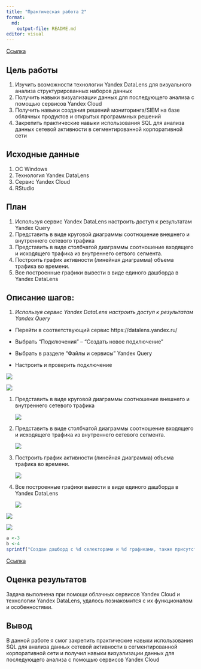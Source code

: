 ```yaml
---
title: "Практическая работа 2"
format:
  md:
    output-file: README.md
editor: visual
---
```


[Ссылка](https://datalens.yandex.cloud/lukirsseykr69-komkov-andrey)

## Цель работы

1.  Изучить возможности технологии Yandex DataLens для визуального анализа структурированных наборов данных
2.  Получить навыки визуализации данных для последующего анализа с помощью сервисов Yandex Cloud
3.  Получить навыки создания решений мониторинга/SIEM на базе облачных продуктов и открытых программных решений
4.  Закрепить практические навыки использования SQL для анализа данных сетевой активности в сегментированной корпоративной сети

## Исходные данные

1.  ОС Windows
2.  Технология Yandex DataLens
3.  Сервис Yandex Cloud
4.  RStudio

## План

1.  Используя сервис Yandex DataLens настроить доступ к результатам Yandex Query
2.  Представить в виде круговой диаграммы соотношение внешнего и внутреннего сетевого трафика
3.  Представить в виде столбчатой диаграммы соотношение входящего и исходящего трафика из внутреннего сетвого сегмента.
4.  Построить график активности (линейная диаграмма) объема трафика во времени.
5.  Все построенные графики вывести в виде единого дашборда в Yandex DataLens

## Описание шагов:

1.  *Используя сервис Yandex DataLens настроить доступ к результатам Yandex Query*

-   Перейти в соответствующий сервис https://datalens.yandex.ru/

-   Выбрать "Подключения" -- "Создать новое подключение"

-   Выбрать в разделе "Файлы и сервисы" Yandex Query

-   Настроить и проверить подключение

![](foto/1.png)

![](foto/2.png)

1.  Представить в виде круговой диаграммы соотношение внешнего и внутреннего сетевого трафика

    ![](foto/3.png)

2.  Представить в виде столбчатой диаграммы соотношение входящего и исходящего трафика из внутреннего сетевого сегмента.

    ![](foto/4.png)

3.  Построить график активности (линейная диаграмма) объема трафика во времени.

    ![](foto/5.png)

4.  Все построенные графики вывести в виде единого дашборда в Yandex DataLens

    ![](foto/6.png)

![](foto/6.1.png)

![](foto/6.2.png)

```r
a <-3
b <-4
sprintf("Создан дашборд с %d селекторами и %d графиками, также присутствуют ссылки на соцсети", a,b )
```

[Ссылка](https://datalens.yandex.cloud/lukirsseykr69-komkov-andrey)

## Оценка результатов

Задача выполнена при помощи облачных сервисов Yandex Cloud и технологии Yandex DataLens, удалось познакомится с их функционалом и особенностями.

## Вывод

В данной работе я смог закрепить практические навыки использования SQL для анализа данных сетевой активности в сегментированной корпоративной сети и получил навыки визуализации данных для последующего анализа с помощью сервисов Yandex Cloud
